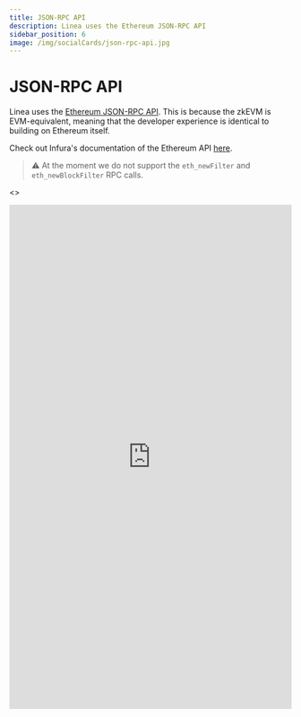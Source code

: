 ```yaml
---
title: JSON-RPC API
description: Linea uses the Ethereum JSON-RPC API
sidebar_position: 6
image: /img/socialCards/json-rpc-api.jpg
---
```


# JSON-RPC API

Linea uses the [Ethereum JSON-RPC API](https://eth.wiki/json-rpc/API). This is because the zkEVM is EVM-equivalent, meaning that the developer experience is identical to building on Ethereum itself.

Check out Infura's documentation of the Ethereum API [here](https://docs.infura.io/networks/ethereum/json-rpc-methods).

> ⚠️ At the moment we do not support the `eth_newFilter` and `eth_newBlockFilter` RPC calls.

<>

  <iframe
    width="100%"
    height="900"
    src="https://docs.infura.io/networks/ethereum/json-rpc-methods"
    frameBorder="0"
    allowFullScreen
  />
</>
